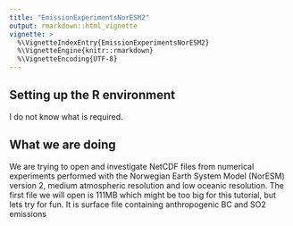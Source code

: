```yaml
---
title: "EmissionExperimentsNorESM2"
output: rmarkdown::html_vignette
vignette: >
  %\VignetteIndexEntry{EmissionExperimentsNorESM2}
  %\VignetteEngine{knitr::rmarkdown}
  %\VignetteEncoding{UTF-8}
---
```

## Setting up the R environment
I do not know what is required.

## What we are doing
We are trying to open and investigate NetCDF files from numerical experiments performed with the Norwegian Earth System Model (NorESM) version 2, medium atmospheric resolution and low oceanic resolution. 
The first file we will open is 111MB which might be too big for this tutorial, but lets try for fun. It is surface file containing anthropogenic BC and SO2 emissions 